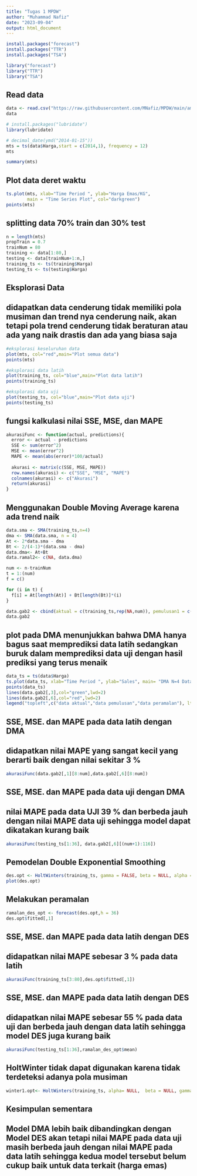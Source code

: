 ```yaml
---
title: "Tugas 1 MPDW"
author: "Muhammad Nafiz"
date: "2023-09-04"
output: html_document
---
```


```r
install.packages("forecast")
install.packages("TTR")
install.packages("TSA")
```

```r
library("forecast")
library("TTR")
library("TSA")
```

## Read data
```r
data <- read.csv("https://raw.githubusercontent.com/MNafiz/MPDW/main/ambilData/hasilScrap.csv",header = T)
data
```

```r
# install.packages("lubridate")
library(lubridate)
```

```r
# decimal_date(ymd("2014-01-15"))
mts = ts(data$Harga,start = c(2014,1), frequency = 12)
mts
```

```r
summary(mts)
```

## Plot data deret waktu
```r
ts.plot(mts, xlab="Time Period ", ylab="Harga Emas/KG", 
        main = "Time Series Plot", col="darkgreen")
points(mts)
```

## splitting data 70% train dan 30% test
```r
n = length(mts)
propTrain = 0.7
trainNum = 80
training <- data[1:80,]
testing <- data[trainNum+1:n,]
training_ts <- ts(training$Harga)
testing_ts <- ts(testing$Harga)
```

## Eksplorasi Data
## didapatkan data cenderung tidak memiliki pola musiman dan trend nya cenderung naik, akan tetapi pola trend cenderung tidak beraturan atau ada yang naik drastis dan ada yang biasa saja
```r
#eksplorasi keseluruhan data
plot(mts, col="red",main="Plot semua data")
points(mts)

#eksplorasi data latih
plot(training_ts, col="blue",main="Plot data latih")
points(training_ts)

#eksplorasi data uji
plot(testing_ts, col="blue",main="Plot data uji")
points(testing_ts)
```

## fungsi kalkulasi nilai SSE, MSE, dan MAPE
```r
akurasiFunc <- function(actual, predictions){
  error <- actual - predictions
  SSE <- sum(error^2)
  MSE <- mean(error^2)
  MAPE <- mean(abs(error)*100/actual)
  
  akurasi <- matrix(c(SSE, MSE, MAPE))
  row.names(akurasi) <- c("SSE", "MSE", "MAPE")
  colnames(akurasi) <- c("Akurasi")
  return(akurasi)
}
```

## Menggunakan Double Moving Average karena ada trend naik
```r
data.sma <- SMA(training_ts,n=4)
dma <- SMA(data.sma, n = 4)
At <- 2*data.sma - dma
Bt <- 2/(4-1)*(data.sma - dma)
data.dma<- At+Bt
data.ramal2<- c(NA, data.dma)

num <- n-trainNum
t = 1:(num)
f = c()

for (i in t) {
  f[i] = At[length(At)] + Bt[length(Bt)]*(i)
}

data.gab2 <- cbind(aktual = c(training_ts,rep(NA,num)), pemulusan1 = c(data.sma,rep(NA,num)),pemulusan2 = c(data.dma, rep(NA,num)),At = c(At, rep(NA,num)), Bt = c(Bt,rep(NA,num)),ramalan = c(data.ramal2, f[-1]))
data.gab2
```

## plot pada DMA menunjukkan bahwa DMA hanya bagus saat memprediksi data latih sedangkan buruk dalam memprediksi data uji dengan hasil prediksi yang terus menaik
```r
data_ts = ts(data$Harga)
ts.plot(data_ts, xlab="Time Period ", ylab="Sales", main= "DMA N=4 Data Sales")
points(data_ts)
lines(data.gab2[,3],col="green",lwd=2)
lines(data.gab2[,6],col="red",lwd=2)
legend("topleft",c("data aktual","data pemulusan","data peramalan"), lty=8, col=c("black","green","red"), cex=0.8)
```

## SSE, MSE. dan MAPE pada data latih dengan DMA
## didapatkan nilai MAPE yang sangat kecil yang berarti baik dengan nilai sekitar 3 %
```r
akurasiFunc(data.gab2[,1][8:num],data.gab2[,6][8:num])
```
## SSE, MSE. dan MAPE pada data uji dengan DMA
## nilai MAPE pada data UJI 39 % dan berbeda jauh dengan nilai MAPE data uji sehingga model dapat dikatakan kurang baik
```r
akurasiFunc(testing_ts[1:36], data.gab2[,6][(num+1):116])
```

## Pemodelan Double Exponential Smoothing
```r
des.opt <- HoltWinters(training_ts, gamma = FALSE, beta = NULL, alpha = NULL)
plot(des.opt)
```

## Melakukan peramalan
```r
ramalan_des_opt <- forecast(des.opt,h = 36)
des.opt$fitted[,1]
```

## SSE, MSE. dan MAPE pada data latih dengan DES
## didapatkan nilai MAPE sebesar 3 % pada data latih
```r
akurasiFunc(training_ts[3:80],des.opt$fitted[,1])
```

## SSE, MSE. dan MAPE pada data latih dengan DES
## didapatkan nilai MAPE sebesar 55 % pada data uji dan berbeda jauh dengan data latih sehingga model DES juga kurang baik
```r
akurasiFunc(testing_ts[1:36],ramalan_des_opt$mean)
```

## HoltWinter tidak dapat digunakan karena tidak terdeteksi adanya pola musiman

```r
winter1.opt<- HoltWinters(training_ts, alpha= NULL,  beta = NULL, gamma = NULL, seasonal = "multiplicative")
```
## Kesimpulan sementara
## Model DMA lebih baik dibandingkan dengan Model DES akan tetapi nilai MAPE pada data uji masih berbeda jauh dengan nilai MAPE pada data latih sehingga kedua model tersebut belum cukup baik untuk data terkait (harga emas)
